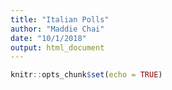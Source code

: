 ```yaml
---
title: "Italian Polls"
author: "Maddie Chai"
date: "10/1/2018"
output: html_document
---
```


```r
knitr::opts_chunk$set(echo = TRUE)
```


